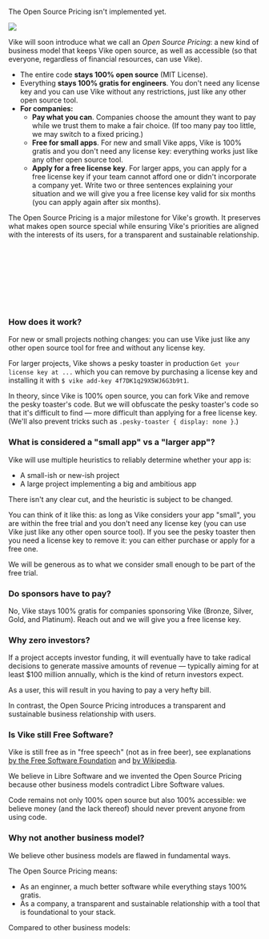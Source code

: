 
<Construction>The Open Source Pricing isn't implemented yet.</Construction>

<div style={{ display: 'flex', justifyContent: 'center', marginTop: 37, marginBottom: 30}}>
  <img src={OpenSourcePricingIllustration} style={{ maxWidth: '100%' }} />
</div>

Vike will soon introduce what we call an *Open Source Pricing*: a new kind of business model that keeps Vike open source, as well as accessible (so that everyone, regardless of financial resources, can use Vike).

- The entire code **stays 100% open source** (MIT License).
- Everything **stays 100% gratis for engineers**. You don't need any license key and you can use Vike without any restrictions, just like any other open source tool.
- **For companies:**
  - **Pay what you can**. Companies choose the amount they want to pay while we trust them to make a fair choice. (If too many pay too little, we may switch to a fixed pricing.)
  - **Free for small apps**. For new and small Vike apps, Vike is 100% gratis and you don't need any license key: everything works just like any other open source tool.
  - **Apply for a free license key**.  For larger apps, you can apply for a free license key if your team cannot afford one or didn't incorporate a company yet. Write two or three sentences explaining your situation and we will give you a free license key valid for six months (you can apply again after six months).

The Open Source Pricing is a major milestone for Vike's growth. It preserves what makes open source special while ensuring Vike's priorities are aligned with the interests of its users, for a transparent and sustainable relationship.

<br/>

<Link doNotInferSectionTitle href="#how-does-it-work" /><br/>
<Link doNotInferSectionTitle href="#what-is-considered-a-small-app-vs-a-larger-app" /><br/>
<Link doNotInferSectionTitle href="#do-sponsors-have-to-pay" /><br/>
<Link doNotInferSectionTitle href="#why-zero-investors" /><br/>
<Link doNotInferSectionTitle href="#is-vike-still-free-software" /><br/>
<Link doNotInferSectionTitle href="#why-not-another-business-model" /><br/>

### How does it work?

For new or small projects nothing changes: you can use Vike just like any other open source tool for free and without any license key.

For larger projects, Vike shows a pesky toaster in production `Get your license key at ...` which you can remove by purchasing a license key and installing it with `$ vike add-key 4f7DK1q29X5WJ6G3b9t1`.

In theory, since Vike is 100% open source, you can fork Vike and remove the pesky toaster's code. But we will obfuscate the pesky toaster's code so that it's difficult to find &mdash; more difficult than applying for a free license key. (We'll also prevent tricks such as `.pesky-toaster { display: none }`.)


### What is considered a "small app" vs a "larger app"?

Vike will use multiple heuristics to reliably determine whether your app is:
 - A small-ish or new-ish project
 - A large project implementing a big and ambitious app

There isn't any clear cut, and the heuristic is subject to be changed.

You can think of it like this: as long as Vike considers your app "small", you are within the free trial and you don't need any license key (you can use Vike just like any other open source tool). If you see the pesky toaster then you need a license key to remove it: you can either purchase or apply for a free one.

We will be generous as to what we consider small enough to be part of the free trial.


### Do sponsors have to pay?

No, Vike stays 100% gratis for companies sponsoring Vike (Bronze, Silver, Gold, and Platinum). Reach out and we will give you a free license key.


### Why zero investors?

If a project accepts investor funding, it will eventually have to take radical decisions to generate massive amounts of revenue — typically aiming for at least $100 million annually, which is the kind of return investors expect.

As a user, this will result in you having to pay a very hefty bill.

In contrast, the Open Source Pricing introduces a transparent and sustainable business relationship with users.


### Is Vike still Free Software?

Vike is still free as in "free speech" (not as in free beer), see explanations [by the Free Software Foundation](https://www.gnu.org/philosophy/free-sw.en.html) and [by Wikipedia](https://en.wikipedia.org/wiki/Free_software).

We believe in Libre Software and we invented the Open Source Pricing because <Link doNotInferSectionTitle href="#why-not-another-business-model" >other business models contradict Libre Software values</Link>.

Code remains not only 100% open source but also 100% accessible: we believe money (and the lack thereof) should never prevent anyone from using code.



### Why not another business model?

We believe other business models are flawed in fundamental ways.

The Open Source Pricing means:
- As an enginner, a much better software while everything stays 100% gratis.
- As a company, a transparent and sustainable relationship with a tool that is foundational to your stack.

Compared to other business models:

<StateOfTheArt />

